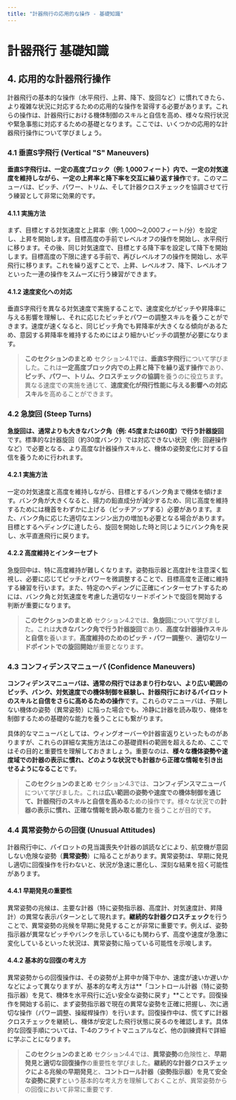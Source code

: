 ```yaml
---
title: "計器飛行の応用的な操作 - 基礎知識"
---
```


# 計器飛行 基礎知識

## 4. 応用的な計器飛行操作

計器飛行の基本的な操作（水平飛行、上昇、降下、旋回など）に慣れてきたら、より複雑な状況に対応するための応用的な操作を習得する必要があります。これらの操作は、計器飛行における機体制御のスキルと自信を高め、様々な飛行状況や緊急事態に対応するための基礎となります。ここでは、いくつかの応用的な計器飛行操作について学びましょう。

### 4.1 垂直S字飛行 (Vertical "S" Maneuvers)

**垂直S字飛行は、一定の高度ブロック（例: 1,000フィート）内で、一定の対気速度を維持しながら、一定の上昇率と降下率を交互に繰り返す操作**です。このマニューバは、ピッチ、パワー、トリム、そして計器クロスチェックを協調させて行う練習として非常に効果的です。

#### 4.1.1 実施方法

まず、目標とする対気速度と上昇率（例: 1,000～2,000フィート/分）を設定し、上昇を開始します。目標高度の手前でレベルオフの操作を開始し、水平飛行に移ります。その後、同じ対気速度で、目標とする降下率を設定して降下を開始します。目標高度の下限に達する手前で、再びレベルオフの操作を開始し、水平飛行に移ります。これを繰り返すことで、上昇、レベルオフ、降下、レベルオフといった一連の操作をスムーズに行う練習ができます。

#### 4.1.2 速度変化への対応

垂直S字飛行を異なる対気速度で実施することで、速度変化がピッチや昇降率に与える影響を理解し、それに応じたピッチとパワーの調整スキルを養うことができます。速度が速くなると、同じピッチ角でも昇降率が大きくなる傾向があるため、意図する昇降率を維持するためにはより細かいピッチの調整が必要になります。

> **このセクションのまとめ**
> セクション4.1では、**垂直S字飛行**について学びました。これは**一定高度ブロック内での上昇と降下を繰り返す操作**であり、**ピッチ、パワー、トリム、クロスチェックの協調**を養うのに役立ちます。異なる速度での実施を通じて、**速度変化が飛行性能に与える影響への対応スキル**を高めることができます。

### 4.2 急旋回 (Steep Turns)

**急旋回は、通常よりも大きなバンク角（例: 45度または60度）で行う計器旋回**です。標準的な計器旋回（約30度バンク）では対応できない状況（例: 回避操作など）で必要となる、より高度な計器操作スキルと、機体の姿勢変化に対する自信を養うために行われます。

#### 4.2.1 実施方法

一定の対気速度と高度を維持しながら、目標とするバンク角まで機体を傾けます。バンク角が大きくなると、揚力の鉛直成分が減少するため、同じ高度を維持するためには機首をわずかに上げる（ピッチアップする）必要があります。また、バンク角に応じた適切なエンジン出力の増加も必要となる場合があります。目標とするヘディングに達したら、旋回を開始した時と同じようにバンク角を戻し、水平直進飛行に戻ります。

#### 4.2.2 高度維持とインターセプト

急旋回中は、特に高度維持が難しくなります。姿勢指示器と高度計を注意深く監視し、必要に応じてピッチとパワーを微調整することで、目標高度を正確に維持する練習を行います。また、特定のヘディングに正確にインターセプトするためには、バンク角と対気速度を考慮した適切なリードポイントで旋回を開始する判断が重要になります。

> **このセクションのまとめ**
> セクション4.2では、**急旋回**について学びました。これは**大きなバンク角で行う計器旋回**であり、**高度な計器操作スキルと自信**を養います。**高度維持のためのピッチ・パワー調整**や、**適切なリードポイントでの旋回開始**が重要となります。

### 4.3 コンフィデンスマニューバ (Confidence Maneuvers)

**コンフィデンスマニューバは、通常の飛行ではあまり行わない、より広い範囲のピッチ、バンク、対気速度での機体制御を経験し、計器飛行におけるパイロットのスキルと自信をさらに高めるための操作**です。これらのマニューバは、予期しない機体の姿勢（異常姿勢）に陥った場合でも、冷静に計器を読み取り、機体を制御するための基礎的な能力を養うことにも繋がります。

具体的なマニューバとしては、ウィングオーバーや計器宙返りといったものがありますが、これらの詳細な実施方法はこの基礎資料の範囲を超えるため、ここではその目的と重要性を理解しておきましょう。重要なのは、**様々な機体姿勢や速度域での計器の表示に慣れ、どのような状況でも計器から正確な情報を引き出せるようになること**です。

> **このセクションのまとめ**
> セクション4.3では、**コンフィデンスマニューバ**について学びました。これは**広い範囲の姿勢や速度での機体制御を通じて、計器飛行のスキルと自信を高める**ための操作です。様々な状況での**計器の表示に慣れ、正確な情報を読み取る能力**を養うことが目的です。

### 4.4 異常姿勢からの回復 (Unusual Attitudes)

計器飛行中に、パイロットの見当識喪失や計器の誤読などにより、航空機が意図しない危険な姿勢（**異常姿勢**）に陥ることがあります。異常姿勢は、早期に発見し適切に回復操作を行わないと、状況が急速に悪化し、深刻な結果を招く可能性があります。

#### 4.4.1 早期発見の重要性

異常姿勢の兆候は、主要な計器（特に姿勢指示器、高度計、対気速度計、昇降計）の異常な表示パターンとして現れます。**継続的な計器クロスチェック**を行うことで、異常姿勢の兆候を早期に発見することが非常に重要です。例えば、姿勢指示器が異常なピッチやバンクを示しているにも関わらず、高度や速度が急激に変化しているといった状況は、異常姿勢に陥っている可能性を示唆します。

#### 4.4.2 基本的な回復の考え方

異常姿勢からの回復操作は、その姿勢が上昇中か降下中か、速度が速いか遅いかなどによって異なりますが、基本的な考え方は**「コントロール計器（特に姿勢指示器）を見て、機体を水平飛行に近い安全な姿勢に戻す」**ことです。回復操作を開始する前に、まず姿勢指示器で現在の異常な姿勢を正確に把握し、次に適切な操作（パワー調整、操縦桿操作）を行います。回復操作中は、慌てずに計器クロスチェックを継続し、機体が安定した飛行状態に戻るのを確認します。具体的な回復手順については、T-4のフライトマニュアルなど、他の訓練資料で詳細に学ぶことになります。

> **このセクションのまとめ**
> セクション4.4では、**異常姿勢**の危険性と、**早期発見と適切な回復操作**の重要性を学びました。**継続的な計器クロスチェックによる兆候の早期発見**と、**コントロール計器（姿勢指示器）を見て安全な姿勢に戻す**という基本的な考え方を理解しておくことが、異常姿勢からの回復において非常に重要です. 